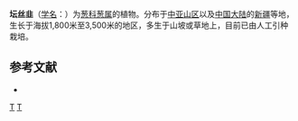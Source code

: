 {{Speciesbox 
| genus = Allium
| species = weschniakowii
| status = NE
| status_system = IUCN3.1
| authority =  Regel
}}

'''坛丝韭'''（[[学名|学名]]：{{lang|la|''Allium weschniakowii''}}）为[[葱科|葱科]][[葱属|葱属]]的植物。分布于[[中亚山区|中亚山区]]以及[[中国大陆|中国大陆]]的[[新疆|新疆]]等地，生长于海拔1,800米至3,500米的地区，多生于山坡或草地上，目前已由人工引种栽培。

== 参考文献 ==
<div class="references-small">
* {{cite web| url =http://www.bioinfo.cn/db05/KmzwSpecies.php?action=view&id=1218| title =坛丝韭| work =《中国高等植物数据库全库》| publisher =中国科学院微生物研究所| author =昆明植物研究所| accessdate =2009-02-22| deadurl =yes| archiveurl =https://web.archive.org/web/20160305083631/http://www.bioinfo.cn/db05/KmzwSpecies.php?action=view&id=1218| archivedate =2016-03-05}}
</div>
{{Taxonbar|from=Q10928670}}

[[Category:葱属|T]]
[[Category:新疆植物|T]]